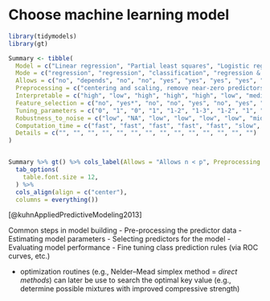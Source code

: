 # Choose machine learning model


```r

library(tidymodels)
library(gt)

Summary <- tibble(
  Model = c("Linear regression", "Partial least squares", "Logistic regression", "Ridge regression", "Elastic net/lasso", "Support vector machines", "MARS/FDA", "K-nearest neighbors", "Random forest", "Boosted trees", "Neural networks", "LDA", "Naive Bayes", "C5.0"),
  Mode = c("regression", "regression", "classification", "regression & classification", "regression & classification", "regression & classification", "regression & classification", "regression & classification", "regression & classification", "regression & classification", "regression & classification", "classification", "classification", "classification"),
  Allows = c("no", "depends", "no", "no", "yes", "yes", "yes", "yes", "yes", "yes", "yes", "no", "yes", "yes"),
  Preprocessing = c("centering and scaling, remove near-zero predictors, remove highly correlated predictors, remove non-informative predictors", "centering and scaling, remove non-informative predictors", "centering and scaling, remove near-zero predictors, remove highly correlated predictors, remove non-informative predictors", "centering and scaling, remove near-zero predictors, remove non-informative predictors", "centering and scaling, remove near-zero predictors", "centering and scaling, remove non-informative predictors", "", "centering and scaling, remove near-zero predictors", "", "", "centering and scaling, remove near-zero predictors, remove highly correlated predictors, remove non-informative predictors", "remove near-zero predictors", "remove near-zero predictors", ""),
  Interpretable = c("high", "low", "high", "high", "high", "low", "medium", "low", "low", "low", "low", "medium", "low", "medium"),
  Feature_selection = c("no", "yes*", "no", "no", "yes", "no", "yes", "no", "depends", "yes", "no", "no", "no", "yes"),
  Tuning_parameters = c("0", "1", "0", "1", "1-2", "1-3", "1-2", "1", "0-1", "3", "2", "0-2", "0-1", "0-3"),
  Robustness_to_noise = c("low", "NA", "low", "low", "low", "low", "mid", "mid", "high", "high", "low", "low", "mid", "high"),
  Computation_time = c("fast", "fast", "fast", "fast", "fast", "slow", "mid", "fast", "slow", "slow", "slow", "fast", "mid", "low"),
  Details = c("", "", "", "", "", "", "", "", "", "", "", "", "", "")
)


Summary %>% gt() %>% cols_label(Allows = "Allows n < p", Preprocessing = "Pre-processing", Feature_selection = "Automatic feature selection", Tuning_parameters = "Number of tuning parameters", Robustness_to_noise = "Robust to predictor noise", Computation_time = "Computation time") %>% 
  tab_options(
    table.font.size = 12,
  ) %>% 
  cols_align(align = c("center"),
  columns = everything())
```

[@kuhnAppliedPredictiveModeling2013]


Common steps in model building
- Pre-processing the predictor data 
- Estimating model parameters 
- Selecting predictors for the model 
- Evaluating model performance 
- Fine tuning class prediction rules (via ROC curves, etc.)

- optimization routines (e.g., Nelder–Mead simplex method = *direct methods*) can later be use to search the optimal key value (e.g., determine possible mixtures with improved compressive strength)